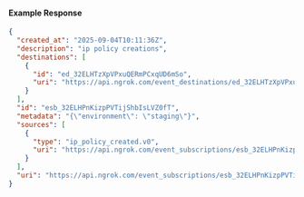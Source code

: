 
#### Example Response

```json
{
  "created_at": "2025-09-04T10:11:36Z",
  "description": "ip policy creations",
  "destinations": [
    {
      "id": "ed_32ELHTzXpVPxuQERmPCxqUD6mSo",
      "uri": "https://api.ngrok.com/event_destinations/ed_32ELHTzXpVPxuQERmPCxqUD6mSo"
    }
  ],
  "id": "esb_32ELHPnKizpPVTijShbIsLVZ0fT",
  "metadata": "{\"environment\": \"staging\"}",
  "sources": [
    {
      "type": "ip_policy_created.v0",
      "uri": "https://api.ngrok.com/event_subscriptions/esb_32ELHPnKizpPVTijShbIsLVZ0fT/sources/ip_policy_created.v0"
    }
  ],
  "uri": "https://api.ngrok.com/event_subscriptions/esb_32ELHPnKizpPVTijShbIsLVZ0fT"
}
```
